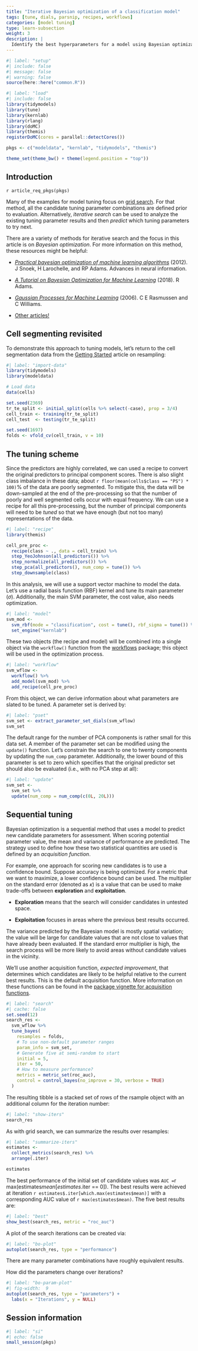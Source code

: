 ```yaml
---
title: "Iterative Bayesian optimization of a classification model"
tags: [tune, dials, parsnip, recipes, workflows]
categories: [model tuning]
type: learn-subsection
weight: 3
description: | 
  Identify the best hyperparameters for a model using Bayesian optimization of iterative search.
---
```


```r
#| label: "setup"
#| include: false
#| message: false
#| warning: false
source(here::here("common.R"))
```
  
```r
#| label: "load"
#| include: false
library(tidymodels)
library(tune)
library(kernlab)
library(rlang)
library(doMC)
library(themis)
registerDoMC(cores = parallel::detectCores())

pkgs <- c("modeldata", "kernlab", "tidymodels", "themis")

theme_set(theme_bw() + theme(legend.position = "top"))
```

## Introduction

`r article_req_pkgs(pkgs)`

Many of the examples for model tuning focus on [grid search](/learn/work/tune-svm/). For that method, all the candidate tuning parameter combinations are defined prior to evaluation. Alternatively, _iterative search_ can be used to analyze the existing tuning parameter results and then _predict_ which tuning parameters to try next. 

There are a variety of methods for iterative search and the focus in this article is on _Bayesian optimization_. For more information on this method, these resources might be helpful:

* [_Practical bayesian optimization of machine learning algorithms_](https://scholar.google.com/scholar?hl=en&as_sdt=0%2C7&q=Practical+Bayesian+Optimization+of+Machine+Learning+Algorithms&btnG=) (2012). J Snoek, H Larochelle, and RP Adams. Advances in neural information.  

* [_A Tutorial on Bayesian Optimization for Machine Learning_](https://www.cs.toronto.edu/~rgrosse/courses/csc411_f18/tutorials/tut8_adams_slides.pdf) (2018). R Adams.

 * [_Gaussian Processes for Machine Learning_](http://www.gaussianprocess.org/gpml/) (2006). C E Rasmussen and C Williams.

* [Other articles!](https://scholar.google.com/scholar?hl=en&as_sdt=0%2C7&q="Bayesian+Optimization"&btnG=)


## Cell segmenting revisited

To demonstrate this approach to tuning models, let's return to the cell segmentation data from the [Getting Started](/start/resampling/) article on resampling: 

```r
#| label: "import-data"
library(tidymodels)
library(modeldata)

# Load data
data(cells)

set.seed(2369)
tr_te_split <- initial_split(cells %>% select(-case), prop = 3/4)
cell_train <- training(tr_te_split)
cell_test  <- testing(tr_te_split)

set.seed(1697)
folds <- vfold_cv(cell_train, v = 10)
```

## The tuning scheme

Since the predictors are highly correlated, we can used a recipe to convert the original predictors to principal component scores. There is also slight class imbalance in these data; about `r floor(mean(cells$class == "PS") * 100)`% of the data are poorly segmented. To mitigate this, the data will be down-sampled at the end of the pre-processing so that the number of poorly and well segmented cells occur with equal frequency. We can use a recipe for all this pre-processing, but the number of principal components will need to be _tuned_ so that we have enough (but not too many) representations of the data. 

```r
#| label: "recipe"
library(themis)

cell_pre_proc <-
  recipe(class ~ ., data = cell_train) %>%
  step_YeoJohnson(all_predictors()) %>%
  step_normalize(all_predictors()) %>%
  step_pca(all_predictors(), num_comp = tune()) %>%
  step_downsample(class)
```

In this analysis, we will use a support vector machine to model the data. Let's use a radial basis function (RBF) kernel and tune its main parameter ($\sigma$). Additionally, the main SVM parameter, the cost value, also needs optimization. 

```r
#| label: "model"
svm_mod <-
  svm_rbf(mode = "classification", cost = tune(), rbf_sigma = tune()) %>%
  set_engine("kernlab")
```

These two objects (the recipe and model) will be combined into a single object via the `workflow()` function from the [workflows](https://workflows.tidymodels.org/) package; this object will be used in the optimization process. 

```r
#| label: "workflow"
svm_wflow <-
  workflow() %>%
  add_model(svm_mod) %>%
  add_recipe(cell_pre_proc)
```

From this object, we can derive information about what parameters are slated to be tuned. A parameter set is derived by: 

```r
#| label: "pset"
svm_set <- extract_parameter_set_dials(svm_wflow)
svm_set
```

The default range for the number of PCA components is rather small for this data set. A member of the parameter set can be modified using the `update()` function. Let's constrain the search to one to twenty components by updating the `num_comp` parameter. Additionally, the lower bound of this parameter is set to zero which specifies that the original predictor set should also be evaluated (i.e., with no PCA step at all): 

```r
#| label: "update"
svm_set <- 
  svm_set %>% 
  update(num_comp = num_comp(c(0L, 20L)))
```

## Sequential tuning 

Bayesian optimization is a sequential method that uses a model to predict new candidate parameters for assessment. When scoring potential parameter value, the mean and variance of performance are predicted. The strategy used to define how these two statistical quantities are used is defined by an _acquisition function_. 

For example, one approach for scoring new candidates is to use a confidence bound. Suppose accuracy is being optimized. For a metric that we want to maximize, a lower confidence bound can be used. The multiplier on the standard error (denoted as $\kappa$) is a value that can be used to make trade-offs between **exploration** and **exploitation**. 

 * **Exploration** means that the search will consider candidates in untested space.

 * **Exploitation** focuses in areas where the previous best results occurred. 

The variance predicted by the Bayesian model is mostly spatial variation; the value will be large for candidate values that are not close to values that have already been evaluated. If the standard error multiplier is high, the search process will be more likely to avoid areas without candidate values in the vicinity. 

We'll use another acquisition function, _expected improvement_, that determines which candidates are likely to be helpful relative to the current best results. This is the default acquisition function. More information on these functions can be found in the [package vignette for acquisition functions](https://tune.tidymodels.org/articles/acquisition_functions.html). 

```r
#| label: "search"
#| cache: false
set.seed(12)
search_res <-
  svm_wflow %>% 
  tune_bayes(
    resamples = folds,
    # To use non-default parameter ranges
    param_info = svm_set,
    # Generate five at semi-random to start
    initial = 5,
    iter = 50,
    # How to measure performance?
    metrics = metric_set(roc_auc),
    control = control_bayes(no_improve = 30, verbose = TRUE)
  )
```

The resulting tibble is a stacked set of rows of the rsample object with an additional column for the iteration number:

```r
#| label: "show-iters"
search_res
```

As with grid search, we can summarize the results over resamples:

```r
#| label: "summarize-iters"
estimates <- 
  collect_metrics(search_res) %>% 
  arrange(.iter)

estimates
```


The best performance of the initial set of candidate values was `AUC = `r max(estimates$mean[estimates$.iter == 0])` `. The best results were achieved at iteration `r estimates$.iter[which.max(estimates$mean)]` with a corresponding AUC value of `r max(estimates$mean)`. The five best results are:

```r
#| label: "best"
show_best(search_res, metric = "roc_auc")
```

A plot of the search iterations can be created via:

```r
#| label: "bo-plot"
autoplot(search_res, type = "performance")
```

There are many parameter combinations have roughly equivalent results. 

How did the parameters change over iterations? 


```r
#| label: "bo-param-plot"
#| fig-width:  9
autoplot(search_res, type = "parameters") + 
  labs(x = "Iterations", y = NULL)
```




## Session information

```r
#| label: "si"
#| echo: false
small_session(pkgs)
```
 
